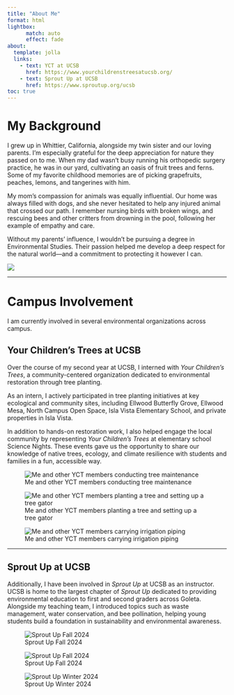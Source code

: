 ```yaml
---
title: "About Me"
format: html
lightbox:
      match: auto
      effect: fade
about:
  template: jolla
  links: 
    - text: YCT at UCSB
      href: https://www.yourchildrenstreesatucsb.org/
    - text: Sprout Up at UCSB
      href: https://www.sproutup.org/ucsb
toc: true
---
```

# My Background

I grew up in Whittier, California, alongside my twin sister and our loving parents. I’m especially grateful for the deep appreciation for nature they passed on to me. When my dad wasn’t busy running his orthopedic surgery practice, he was in our yard, cultivating an oasis of fruit trees and ferns. Some of my favorite childhood memories are of picking grapefruits, peaches, lemons, and tangerines with him.

My mom’s compassion for animals was equally influential. Our home was always filled with dogs, and she never hesitated to help any injured animal that crossed our path. I remember nursing birds with broken wings, and rescuing bees and other critters from drowning in the pool, following her example of empathy and care.

Without my parents’ influence, I wouldn’t be pursuing a degree in Environmental Studies. Their passion helped me develop a deep respect for the natural world—and a commitment to protecting it however I can.

![](media/fam.jpg){.lightbox style="display: block; margin: auto;"}

---

# Campus Involvement 

I am currently involved in several environmental organizations across campus.

## Your Children's Trees at UCSB

Over the course of my second year at UCSB, I interned with *Your Children’s Trees*, a community-centered organization dedicated to environmental restoration through tree planting.

As an intern, I actively participated in tree planting initiatives at key ecological and community sites, including Ellwood Butterfly Grove, Ellwood Mesa, North Campus Open Space, Isla Vista Elementary School, and private properties in Isla Vista.

In addition to hands-on restoration work, I also helped engage the local community by representing *Your Children’s Trees* at elementary school Science Nights. These events gave us the opportunity to share our knowledge of native trees, ecology, and climate resilience with students and families in a fun, accessible way.

::: {layout="[[1, 1, 1]]"}

![Me and other YCT members conducting tree maintenance](media/IMG_7493.jpg){.lightbox style="display: block; margin: auto;" group="YCT"}

![Me and other YCT members planting a tree and setting up a tree gator](media/IMG_7494.jpg){.lightbox style="display: block; margin: auto;" group="YCT"}

![Me and other YCT members carrying irrigation piping](media/IMG_7495.jpg){.lightbox style="display: block; margin: auto;" group="YCT"}
:::

---

## Sprout Up at UCSB

Additionally, I have been involved in *Sprout Up* at UCSB as an instructor. UCSB is home to the largest chapter of *Sprout Up* dedicated to providing environmental education to first and second graders across Goleta. Alongside my teaching team, I introduced topics such as waste management, water conservation, and bee pollination, helping young students build a foundation in sustainability and environmental awareness.


::: {layout="[[1, 1, 1]]"} 

![Sprout Up Fall 2024](media/SproutUp_1.jpg){.lightbox style="display: block; margin: auto;" group="sprout"}

![Sprout Up Fall 2024](media/SproutUp_2.jpg){.lightbox style="display: block; margin: auto;" group="sprout"}

![Sprout Up Winter 2024](media/SproutUp_3.jpg){.lightbox style="display: block; margin: auto;" group="sprout"}
:::
